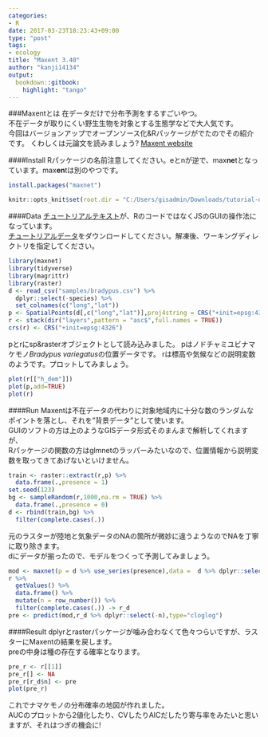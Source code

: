 ```yaml
---
categories:
- R
date: 2017-03-23T18:23:43+09:00
type: "post"
tags:
- ecology
title: "Maxent 3.40"
author: "kanji14134"
output:
  bookdown::gitbook:
    highlight: "tango"
---
```


###Maxentとは
在データだけで分布予測をするすごいやつ。  
不在データが取りにくい野生生物を対象とする生態学などで大人気です。  
今回はバージョンアップでオープンソース化&Rパッケージがでたのでその紹介です。
くわしくは元論文を読みましょう?
[Maxent website](http://biodiversityinformatics.amnh.org/open_source/maxent/)

####Install
Rパッケージの名前注意してください。eとnが逆で、max**ne**tとなっています。max**en**tは別のやつです。
```r
install.packages("maxnet")
```

```r
knitr::opts_knit$set(root.dir = "C:/Users/gisadmin/Downloads/tutorial-data")
```

####Data
[チュートリアルテキスト](http://biodiversityinformatics.amnh.org/open_source/maxent/Maxent_tutorial2017.pdf)が、RのコードではなくJSのGUIの操作法になっています。  
[チュートリアルデータ](http://biodiversityinformatics.amnh.org/open_source/maxent/tutorial-data.zip)をダウンロードしてください。解凍後、ワーキングディレクトリを指定してください。
```r
library(maxnet)
library(tidyverse)
library(magrittr)
library(raster)
d <- read_csv("samples/bradypus.csv") %>%
  dplyr::select(-species) %>% 
  set_colnames(c("long","lat"))
p <- SpatialPoints(d[,c("long","lat")],proj4string = CRS("+init=epsg:4326"))
r <- stack(dir("layers",pattern = "asc$",full.names = TRUE))
crs(r) <- CRS("+init=epsg:4326")
```

pとrにsp&rasterオブジェクトとして読み込みました。
pはノドチャミユビナマケモノ*Bradypus variegatus*の位置データです。
rは標高や気候などの説明変数のようです。プロットしてみましょう。
```r
plot(r[["h_dem"]])
plot(p,add=TRUE)
plot(r)
```

####Run
Maxentは不在データの代わりに対象地域内に十分な数のランダムなポイントを落とし、それを"背景データ"として使います。  
GUIのソフトの方は上のようなGISデータ形式そのまんまで解析してくれますが、  
Rパッケージの関数の方はglmnetのラッパーみたいなので、位置情報から説明変数を取ってきてあげないといけません。

```r
train <- raster::extract(r,p) %>% 
  data.frame(.,presence = 1)
set.seed(123)
bg <- sampleRandom(r,1000,na.rm = TRUE) %>% 
  data.frame(.,presence = 0)
d <- rbind(train,bg) %>% 
  filter(complete.cases(.))
```

元のラスターが陸地と気象データのNAの箇所が微妙に違うようなのでNAを丁寧に取り除きます。  
dにデータが揃ったので、モデルをつくって予測してみましょう。
```r
mod <- maxnet(p = d %>% use_series(presence),data =  d %>% dplyr::select(-presence))
r %>% 
  getValues() %>% 
  data.frame() %>% 
  mutate(n = row_number()) %>% 
  filter(complete.cases(.)) -> r_d
pre <- predict(mod,r_d %>% dplyr::select(-n),type="cloglog")
```

####Result
dplyrとrasterパッケージが噛み合わなくて色々つらいですが、ラスターにMaxentの結果を戻します。  
preの中身は種の存在する確率となります。
```r
pre_r <- r[[1]]
pre_r[] <- NA
pre_r[r_d$n] <- pre
plot(pre_r)
```

これでナマケモノの分布確率の地図が作れました。  
AUCのプロットから2値化したり、CVしたりAICだしたり寄与率をみたいと思いますが、それはつぎの機会に!

